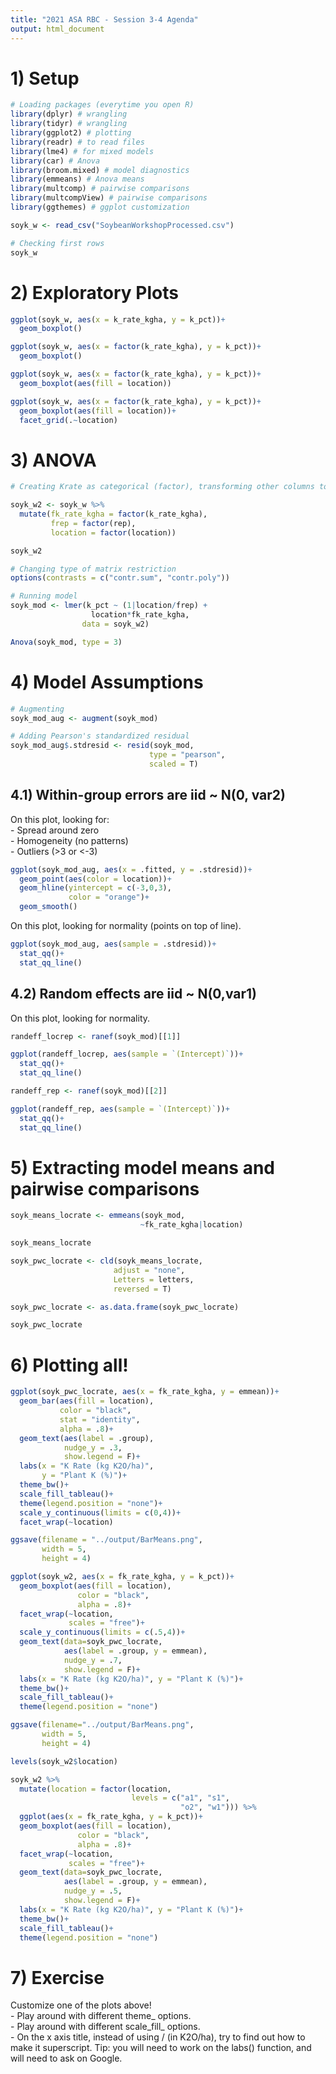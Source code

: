 ```yaml
---
title: "2021 ASA RBC - Session 3-4 Agenda"
output: html_document
---
```


# 1) Setup  

```r
# Loading packages (everytime you open R)
library(dplyr) # wrangling
library(tidyr) # wrangling
library(ggplot2) # plotting
library(readr) # to read files
library(lme4) # for mixed models
library(car) # Anova
library(broom.mixed) # model diagnostics
library(emmeans) # Anova means
library(multcomp) # pairwise comparisons
library(multcompView) # pairwise comparisons
library(ggthemes) # ggplot customization

```

```r
soyk_w <- read_csv("SoybeanWorkshopProcessed.csv")

# Checking first rows
soyk_w

```

# 2) Exploratory Plots  
```r
ggplot(soyk_w, aes(x = k_rate_kgha, y = k_pct))+
  geom_boxplot()
```

```r
ggplot(soyk_w, aes(x = factor(k_rate_kgha), y = k_pct))+
  geom_boxplot()
```

```r
ggplot(soyk_w, aes(x = factor(k_rate_kgha), y = k_pct))+
  geom_boxplot(aes(fill = location))
```

```r
ggplot(soyk_w, aes(x = factor(k_rate_kgha), y = k_pct))+
  geom_boxplot(aes(fill = location))+
  facet_grid(.~location)

```

# 3) ANOVA  
```r
# Creating Krate as categorical (factor), transforming other columns to factor

soyk_w2 <- soyk_w %>%
  mutate(fk_rate_kgha = factor(k_rate_kgha),
         frep = factor(rep),
         location = factor(location))

soyk_w2
```

```r
# Changing type of matrix restriction
options(contrasts = c("contr.sum", "contr.poly"))

# Running model
soyk_mod <- lmer(k_pct ~ (1|location/frep) +
                  location*fk_rate_kgha,
                data = soyk_w2)

```

```r
Anova(soyk_mod, type = 3)
```

# 4) Model Assumptions  
```r
# Augmenting
soyk_mod_aug <- augment(soyk_mod)

# Adding Pearson's standardized residual
soyk_mod_aug$.stdresid <- resid(soyk_mod, 
                               type = "pearson", 
                               scaled = T)

```

## 4.1) Within-group errors are iid ~ N(0, var2)  

On this plot, looking for:  
- Spread around zero  
- Homogeneity (no patterns)  
- Outliers (>3 or <-3)  

```r
ggplot(soyk_mod_aug, aes(x = .fitted, y = .stdresid))+
  geom_point(aes(color = location))+
  geom_hline(yintercept = c(-3,0,3), 
             color = "orange")+
  geom_smooth()

```

On this plot, looking for normality (points on top of line).  
```r
ggplot(soyk_mod_aug, aes(sample = .stdresid))+
  stat_qq()+
  stat_qq_line()
```


## 4.2) Random effects are iid ~ N(0,var1)  

On this plot, looking for normality.  
```r
randeff_locrep <- ranef(soyk_mod)[[1]] 

ggplot(randeff_locrep, aes(sample = `(Intercept)`))+
  stat_qq()+
  stat_qq_line()

```

```r
randeff_rep <- ranef(soyk_mod)[[2]] 

ggplot(randeff_rep, aes(sample = `(Intercept)`))+
  stat_qq()+
  stat_qq_line()

```

# 5) Extracting model means and pairwise comparisons 
```r
soyk_means_locrate <- emmeans(soyk_mod,
                             ~fk_rate_kgha|location)

soyk_means_locrate
```

```r
soyk_pwc_locrate <- cld(soyk_means_locrate, 
                       adjust = "none",
                       Letters = letters,
                       reversed = T)

soyk_pwc_locrate <- as.data.frame(soyk_pwc_locrate)

soyk_pwc_locrate
```

# 6) Plotting all!  

```r
ggplot(soyk_pwc_locrate, aes(x = fk_rate_kgha, y = emmean))+
  geom_bar(aes(fill = location), 
           color = "black", 
           stat = "identity", 
           alpha = .8)+
  geom_text(aes(label = .group), 
            nudge_y = .3, 
            show.legend = F)+
  labs(x = "K Rate (kg K2O/ha)", 
       y = "Plant K (%)")+
  theme_bw()+
  scale_fill_tableau()+
  theme(legend.position = "none")+
  scale_y_continuous(limits = c(0,4))+
  facet_wrap(~location)

ggsave(filename = "../output/BarMeans.png", 
       width = 5, 
       height = 4)

```

```r
ggplot(soyk_w2, aes(x = fk_rate_kgha, y = k_pct))+
  geom_boxplot(aes(fill = location), 
               color = "black", 
               alpha = .8)+  
  facet_wrap(~location, 
             scales = "free")+
  scale_y_continuous(limits = c(.5,4))+
  geom_text(data=soyk_pwc_locrate, 
            aes(label = .group, y = emmean), 
            nudge_y = .7, 
            show.legend = F)+
  labs(x = "K Rate (kg K2O/ha)", y = "Plant K (%)")+
  theme_bw()+
  scale_fill_tableau()+
  theme(legend.position = "none")

ggsave(filename="../output/BarMeans.png", 
       width = 5, 
       height = 4)

```
```r
levels(soyk_w2$location)

soyk_w2 %>%
  mutate(location = factor(location,
                           levels = c("a1", "s1",
                                      "o2", "w1"))) %>%
  ggplot(aes(x = fk_rate_kgha, y = k_pct))+
  geom_boxplot(aes(fill = location), 
               color = "black", 
               alpha = .8)+  
  facet_wrap(~location, 
             scales = "free")+
  geom_text(data=soyk_pwc_locrate, 
            aes(label = .group, y = emmean), 
            nudge_y = .5, 
            show.legend = F)+
  labs(x = "K Rate (kg K2O/ha)", y = "Plant K (%)")+
  theme_bw()+
  scale_fill_tableau()+
  theme(legend.position = "none")
```

# 7) Exercise  
Customize one of the plots above!  
- Play around with different theme_ options.  
- Play around with different scale_fill_ options.  
- On the x axis title, instead of using / (in K2O/ha), try to find out how to make it superscript.
Tip: you will need to work on the labs() function, and will need to ask on Google.  




